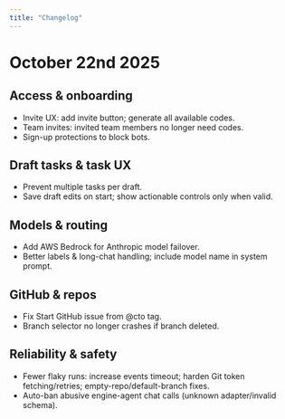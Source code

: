 ```yaml
---
title: "Changelog"
---
```


# October 22nd 2025

## Access & onboarding

- Invite UX: add invite button; generate all available codes.
- Team invites: invited team members no longer need codes.
- Sign-up protections to block bots.

## Draft tasks & task UX

- Prevent multiple tasks per draft.
- Save draft edits on start; show actionable controls only when valid.

## Models & routing

- Add AWS Bedrock for Anthropic model failover.
- Better labels & long-chat handling; include model name in system prompt.

## GitHub & repos

- Fix Start GitHub issue from @cto tag.
- Branch selector no longer crashes if branch deleted.

## Reliability & safety

- Fewer flaky runs: increase events timeout; harden Git token fetching/retries; empty-repo/default-branch fixes.
- Auto-ban abusive engine-agent chat calls (unknown adapter/invalid schema).